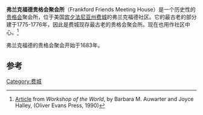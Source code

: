 {{Infobox church| name =弗兰克福德贵格会聚会所
  | image = FrankfordFriends.jpg
  | location= 美国[[宾夕法尼亚州|宾夕法尼亚州]][[费城|费城]]
| governing_body = [[Philadelphia_Yearly_Meeting|Philadelphia Yearly Meeting]]
}}
'''弗兰克福德贵格会聚会所'''（Frankford Friends Meeting House）是一个历史性的[[贵格会|贵格会]]聚会所，位于美国[[宾夕法尼亚州|宾夕法尼亚州]][[费城|费城]]的弗兰克福德社区。它的最古老的部分建于1775-1776年，因此是费城现存最古老的贵格会聚会所。现在也用作社区中心。<ref>[http://www.workshopoftheworld.com/frankford/spring.html Article] {{Wayback|url=http://www.workshopoftheworld.com/frankford/spring.html |date=20200229102336 }} from ''Workshop of the World'', by Barbara M. Auwarter and Joyce Halley, (Oliver Evans Press, 1990)</ref>

弗兰克福德的贵格会聚会开始于1683年。

==参考==
{{Reflist}}
{{Coord|40.0111|-75.0842|region:US-PA_type:landmark|display=title}}
[[Category:费城|Category:费城]]